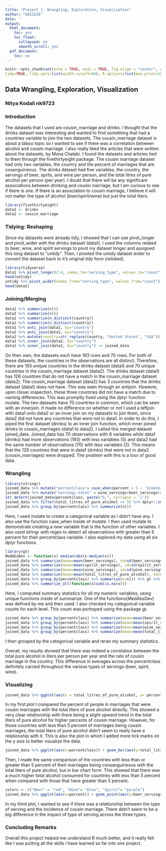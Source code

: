 ```yaml
---
title: 'Project 1: Wrangling, Exploration, Visualization'
author: "SDS322E"
date: ''
output:
  html_document:
    toc: yes
    toc_float:
      collapsed: no
      smooth_scroll: yes
  pdf_document:
    toc: no
---
```


```r
knitr::opts_chunk$set(echo = TRUE, eval = TRUE, fig.align = "center", warning = F, message = F,
tidy=TRUE, tidy.opts=list(width.cutoff=60), R.options=list(max.print=100))
```

## Data Wrangling, Exploration, Visualization

### Nitya Kodali nk9723

### Introduction 

The datasets that I used are cousin_marriage and drinks. I thought that the drinks dataset was interesting and wanted to find something that had a countries variable to join the two datasets. The cousin_marriage dataset is about a taboo topic so I wanted to see if there was a correlation between alcohol and cousin marriage. I also really liked the articles that were written about the datasets, by Mona Chalabi. I found the datasets and articles tied to them through the fivethirtyeight package.
The cousin marriage dataset had only two variables, the country and the percent of marriages that are cosanguineous. The drinks dataset had five variables, the country, the servings of beer, sprits, and wine per person, and the total litres of pure alcohol per person (per year). I doubt that there will be any significant associations between drinking and cousin marriage, but I am curious to see if there is one. If there is an association to cousin marriage, I believe it will not matter the type of alcohol (beer/spirit/wine) but just the total liters.

```R
library(fivethirtyeight)
data1 <- drinks
data2 <- cousin_marriage
```

### Tidying: Reshaping

Since my datasets were already tidy, I showed that I can use pivot_longer and pivot_wider with the drinks dataset (data1). I used the columns related to beer, wine, and spirit servings to pivot my dataset longer and assigned this long dataset to "untidy". Then, I pivoted the untidy dataset wider to convert the dataset back to it's original tidy form (retidied).

```R
library(tidyverse)
data1 %>% pivot_longer(2:4, names_to="serving_type", values_to="count") -> untidy
head(untidy)
untidy %>% pivot_wider(names_from="serving_type", values_from="count") -> data1
head(data1)
```

    
### Joining/Merging

```R
data1 %>% summarize(n())
data2 %>% summarize(n())
data1 %>% summarize(n_distinct(country))
data2 %>% summarize(n_distinct(country))
data1 %>% anti_join(data2, by="country")
data2 %>% anti_join(data1, by="country")
data2 %>% mutate(country=str_replace(country, "United States", "USA")) %>% mutate(country=str_replace(country, "The Netherlands", "Netherlands")) %>% mutate(country=str_replace(country, "Great Britain", "United Kingdom")) -> data2
data1 %>% inner_join(data2, by="country")
data1 %>% inner_join(data2, by="country") -> joined_data
```

On their own, the datasets each have 193 rows and 70 rows. For both of these datasets, the countries in the observations are all distinct. Therefore, there are 193 unique countries in the drinks dataset (data1) and 70 unique countries in the cousin_marriage dataset (data2). The drinks dataset (data1) has 126 countires that do not have a match in the cousin_marriage dataset (data2). The cousin_marriage dataset (data2) has 3 countries that the drinks dataset (data1) does not have. This was seen through an antijoin. However, upon closer inspection, these three countries did not have a match due to naming differences. This was promptly fixed using the dplyr function mutate. The two datasets have 70 countries in common, which can be seen with an innerjoin.
It made no difference on whether or not I used a leftjoin with data1 onto data2 or an inner join on my datasets to join them, since data2 did not have any countries that were not in data1. In order to do this, I piped the first dataset (drinks) to an inner join function, which inner joined drinks to cousin_marriages (data1 to data2). I called this merged dataset joined_data. Joined_data has 70 observations with 6 variables while data1 (drinks) had more observations (193) with less variables (5) and data2 had the same number of observations (70) with less variables (2).
This means that the 126 countries that were in data1 (drinks) that were not in data2 (cousin_marriages) were dropped. The problem with this is a loss of good data.

###  Wrangling

```R
library(stringr)
joined_data %>% mutate("percentclass"= case_when(percent > 5 ~ 'Greater than 5 percent', TRUE ~ 'Less than 5 percent')) -> joined_data
joined_data %>% mutate("servings.total" = wine_servings+beer_servings+spirit_servings)
str_detect(joined_data$percentclass, paste("G.", collapse = '|'))
joined_data %>% filter(total_litres_of_pure_alcohol >= 5) %>% dplyr::select(-percent) %>% arrange(desc(beer_servings))
joined_data %>% group_by(percentclass) %>% summarize(n())
```

Here, I used mutate to create a categorical variable as I didn't have any. I also use the function case_when inside of mutate. I then used mutate to demonstrate creating a new variable that is the function of other variables. I also used stringr with regex to detect all observations with greater than 5 percent for their percentclass variable. I also explored my data using all six dplyr functions.

```R
library(gt)
MedAbsDev <- function(x) median(abs(x-median(x)))
joined_data %>% summarize(mean=mean(beer_servings), sd=sd(beer_servings), min=min(beer_servings), max=max(beer_servings), MedAbsDev=MedAbsDev(beer_servings))
joined_data %>% summarize(mean=mean(spirit_servings), sd=sd(spirit_servings), min=min(spirit_servings), max=max(spirit_servings), MedAbsDev=MedAbsDev(spirit_servings))
joined_data %>% summarize(mean=mean(wine_servings), sd=sd(wine_servings), min=min(wine_servings), max=max(wine_servings), MedAbsDev=MedAbsDev(wine_servings))
joined_data %>% summarize(mean=mean(total_litres_of_pure_alcohol), sd=sd(total_litres_of_pure_alcohol), min=min(total_litres_of_pure_alcohol), max=max(total_litres_of_pure_alcohol), MedAbsDev=MedAbsDev(total_litres_of_pure_alcohol))
joined_data %>% group_by(percentclass) %>% summarize(n=n()) %>% gt %>% tab_header(title=md("**Categorical Variable**"))
joined_data %>% summarize_all(function(x)sum(is.na(x)))
```

Here, I computed summary statistics for all my numeric variables, using unique functions inside of summarize. One of the functions(MedAbsDev) was defined by me and then used. I also checked my categorical variable counts for each level. This count was portrayed using the package gt.

```R
joined_data %>% group_by(percentclass) %>% summarize(mean=mean(beer_servings), sd=sd(beer_servings), min=min(beer_servings), max=max(beer_servings), MedAbsDev=MedAbsDev(beer_servings))
joined_data %>% group_by(percentclass) %>% summarize(mean=mean(spirit_servings), sd=sd(spirit_servings), min=min(spirit_servings), max=max(spirit_servings), MedAbsDev=MedAbsDev(spirit_servings))
joined_data %>% group_by(percentclass) %>% summarize(mean=mean(wine_servings), sd=sd(wine_servings), min=min(wine_servings), max=max(wine_servings), MedAbsDev=MedAbsDev(wine_servings))
joined_data %>% group_by(percentclass) %>% summarize(mean=mean(total_litres_of_pure_alcohol), sd=sd(total_litres_of_pure_alcohol), min=min(total_litres_of_pure_alcohol), max=max(total_litres_of_pure_alcohol), MedAbsDev=MedAbsDev(total_litres_of_pure_alcohol))
```

I then grouped by the categorical variable and reran my summary statistics. 

Overall, my results showed that there was indeed a correlation between the total pure alcohol in liters per person per year and the rate of cousin marriage in the country. This difference in averages across the percentclass definitely carried throughout the various types of servings (beer, spirit, wine).

### Visualizing

```R
joined_data %>% ggplot(aes(x = total_litres_of_pure_alcohol, y= percent, color=percentclass)) + geom_point() + geom_smooth(method = lm) + theme_dark() + scale_y_continuous(breaks = seq(0,75,10), name="Percent Cousin Marriage") + scale_x_continuous(breaks = seq(0,15,3), name="Total Litres of Pure Alcohol") + theme(legend.title.align = 0.5) + labs(col="Legend") + ggtitle("Cousin Marriage and Alcohol Consumption")
```

In my first plot I compared the percent of people in marriages that were cousin marriages with the total liters of pure alcohol directly. This showed a very clear relationship with there being a slight upward trend in the total liters of pure alcohol for higher percents of cousin marriage. However, for those countries with less than 5 percent of marriages being cousin marriages, the total liters of pure alcohol didn't seem to really have a relationship with it. This is also the plot in which I added more tick marks on the y axis to better visualize the data.

```R
joined_data %>% ggplot(aes(x=percentclass)) + geom_bar(aes(y=total_litres_of_pure_alcohol), stat = "summary", fun=mean, width=.7) + geom_errorbar(aes(y=total_litres_of_pure_alcohol), stat = "summary", fun.data=mean_se, width=.4) + theme_light() + labs(x="Percent Cousin Marriage") + scale_y_continuous(breaks = seq(0,10,2), name="Total Litres of Pure Alcohol") + ggtitle("Cousin Marriage vs Total Alcohol Consumption")
```

Then, I made the same comparison of the countries with less than or greater than 5 percent of their marriages being consanguineous with the total liters of pure alcohol, but in bar chart form. This showed that there was a much higher total alcohol consumed for countries with less than 5 percent when compared with those that have greater than 5 percent.

```R
colors <- c("Beer" = "red", "Wine"= "blue", "Spirit"= "purple")
joined_data %>% ggplot(aes(x=percent)) + geom_point(aes(y=beer_servings, color="Beer"), stat="summary", fun=mean, size=1.5) + geom_point(aes(y=spirit_servings, color="Spirit"), stat="summary", fun=mean) + geom_point(aes(y=wine_servings, color="Wine"), stat="summary", fun=mean) + geom_smooth(method="lm", aes(y=beer_servings, color="Beer")) + geom_smooth(method="lm", aes(y=spirit_servings, color="Spirit")) + geom_smooth(method="lm", aes(y=wine_servings, color="Wine")) + labs(x="Percent Cousin Marriage", col="Legend") + scale_y_continuous(breaks = seq(-150,350,50), limits = c(-150,350), name="Servings") + ggtitle("Cousin Marriage vs Type of Serving") + theme_gray()
```

In my third plot, I wanted to see if there was a relationship between the type of serving and the incidence of cousin marriage. There didn't seem to be a big difference in the impact of type of serving across the three types.

### Concluding Remarks

Overall this project helped me understand R much better, and it really felt like I was putting all the skills I have learned so far into one project.




